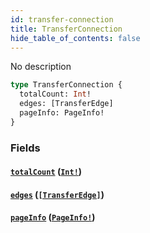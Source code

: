 ```yaml
---
id: transfer-connection
title: TransferConnection
hide_table_of_contents: false
---
```



No description

```graphql
type TransferConnection {
  totalCount: Int!
  edges: [TransferEdge]
  pageInfo: PageInfo!
}
```


### Fields

#### [`totalCount`](#) ([`Int!`](/docs/mainnet/graphql/scalars/int))




#### [`edges`](#) ([`[TransferEdge]`](/docs/mainnet/graphql/objects/transfer-edge))




#### [`pageInfo`](#) ([`PageInfo!`](/docs/mainnet/graphql/objects/page-info))






